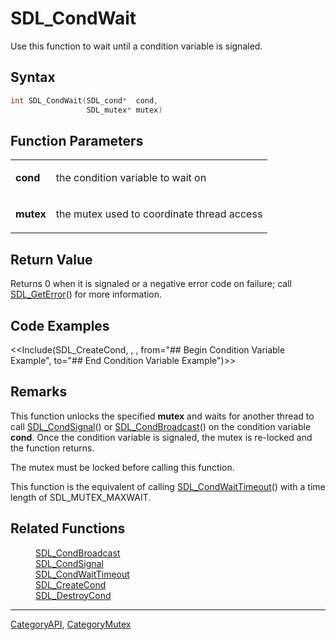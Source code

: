 
= SDL_CondWait =
Use this function to wait until a condition variable is signaled.


== Syntax ==
<syntaxhighlight lang='c++'>
int SDL_CondWait(SDL_cond*  cond,
                 SDL_mutex* mutex)
</syntaxhighlight>
== Function Parameters ==
{|
|'''cond''' 
|the condition variable to wait on
|-
|'''mutex''' 
|the mutex used to coordinate thread access
|}

== Return Value ==
Returns 0 when it is signaled or a negative error code on failure; call [[SDL_GetError]]() for more information.

== Code Examples ==
<<Include(SDL_CreateCond, , , from="## Begin Condition Variable Example", to="## End Condition Variable Example")>>

== Remarks ==
This function unlocks the specified '''mutex''' and waits for another thread to call [[SDL_CondSignal]]() or [[SDL_CondBroadcast]]() on the condition variable '''cond'''.  Once the condition variable is signaled, the mutex is re-locked and the function returns.

The mutex must be locked before calling this function.

This function is the equivalent of calling [[SDL_CondWaitTimeout]]() with a time length of SDL_MUTEX_MAXWAIT.

== Related Functions ==
:[[SDL_CondBroadcast]]
:[[SDL_CondSignal]]
:[[SDL_CondWaitTimeout]]
:[[SDL_CreateCond]]
:[[SDL_DestroyCond]]

----
[[CategoryAPI]], [[CategoryMutex]]
